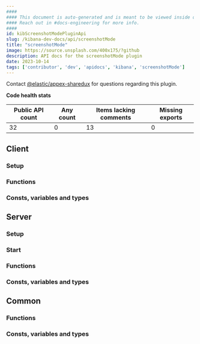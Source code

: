 ```yaml
---
####
#### This document is auto-generated and is meant to be viewed inside our experimental, new docs system.
#### Reach out in #docs-engineering for more info.
####
id: kibScreenshotModePluginApi
slug: /kibana-dev-docs/api/screenshotMode
title: "screenshotMode"
image: https://source.unsplash.com/400x175/?github
description: API docs for the screenshotMode plugin
date: 2023-10-14
tags: ['contributor', 'dev', 'apidocs', 'kibana', 'screenshotMode']
---
```




Contact [@elastic/appex-sharedux](https://github.com/orgs/elastic/teams/appex-sharedux) for questions regarding this plugin.

**Code health stats**

| Public API count  | Any count | Items lacking comments | Missing exports |
|-------------------|-----------|------------------------|-----------------|
| 32 | 0 | 13 | 0 |

## Client

### Setup
<DocDefinitionList data={[screenshotModeObj.client.setup]}/>

### Functions
<DocDefinitionList data={screenshotModeObj.client.functions}/>

### Consts, variables and types
<DocDefinitionList data={screenshotModeObj.client.misc}/>

## Server

### Setup
<DocDefinitionList data={[screenshotModeObj.server.setup]}/>

### Start
<DocDefinitionList data={[screenshotModeObj.server.start]}/>

### Functions
<DocDefinitionList data={screenshotModeObj.server.functions}/>

### Consts, variables and types
<DocDefinitionList data={screenshotModeObj.server.misc}/>

## Common

### Functions
<DocDefinitionList data={screenshotModeObj.common.functions}/>

### Consts, variables and types
<DocDefinitionList data={screenshotModeObj.common.misc}/>

